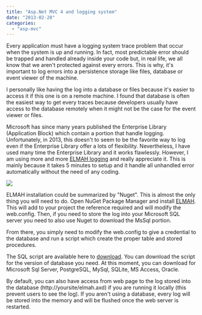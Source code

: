 ```yaml
---
title: "Asp.Net MVC 4 and logging system"
date: "2013-02-28"
categories: 
  - "asp-mvc"
---
```


Every application must have a logging system trace problem that occur when the system is up and running. In fact, most predictable error should be trapped and handled already inside your code but, in real life, we all know that we aren't protected against every errors. This is why, it's important to log errors into a persistence storage like files, database or event viewer of the machine.

I personally like having the log into a database or files because it's easier to access it if this one is on a remote machine. I found that database is often the easiest way to get every traces because developers usually have access to the database remotely when it might not be the case for the event viewer or files.

Microsoft has since many years published the Enterprise Library (Application Block) which contain a portion that handle logging. Unfortunately, in 2013, this doesn't to seem to be the favorite way to log even if the Enterprise Library offer a lots of flexibility. Nevertheless, I have used many time the Enterprise Library and it works flawlessly. However, I am using more and more [ELMAH logging](https://code.google.com/p/elmah) and really appreciate it. This is mainly because it takes 5 minutes to setup and it handle all unhandled error automatically without the need of any coding.

![](/images/blog/nuget_elmah-400x266.png)

ELMAH installation could be summarized by "Nuget". This is almost the only thing you will need to do. Open NuGet Package Manager and install [ELMAH](https://code.google.com/p/elmah). This will add to your project the reference required and will modify the web.config. Then, if you need to store the log into your Microsoft SQL server you need to also use Nuget to download the MsSql portion.

From there, you simply need to modify the web.config to give a credential to the database and run a script which create the proper table and stored procedures.

The SQL script are available here to [download](https://code.google.com/p/elmah/downloads/list). You can download the script for the version of database you need. At this moment, you can download for Microsoft Sql Server, PostgreSQL, MySql, SQLite, MS Access, Oracle.

By default, you can also have access from web page to the log stored into the database (http://yoursite/elmah.axd) if you are running it locally (this prevent users to see the log). If you aren't using a database, every log will be stored into the memory and will be flushed once the web server is restarted.
